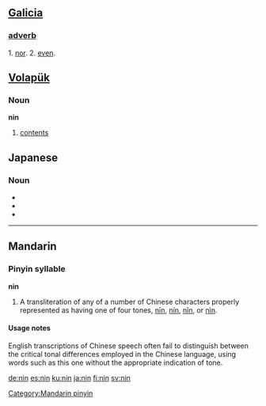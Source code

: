 == [[Galicia]] ==
=== [[adverb]] ===
1. [[nor]].
2. [[even]].

== [[Volapük]] == 

===Noun===
'''nin'''
 
# [[contents]]

==Japanese==                                          
===Noun===
{{ja-noun|r|hira=にん}}
*{{japdef|人|[[person]]}}
*{{japdef|任|[[duty]], [[obligation]]}}
*{{japdef|忍|[[patience]], [[endurance]]}}

----

{{see|nīn|nín|nǐn|nìn}}
==Mandarin==
===Pinyin syllable===
'''nin'''
# A transliteration of any of a number of Chinese characters properly represented as having one of four tones, [[nīn]], [[nín]], [[nǐn]], or [[nìn]].

====Usage notes====
English transcriptions of Chinese speech often fail to distinguish between the critical tonal differences employed in the Chinese language, using words such as this one without the appropriate indication of tone.

[[Category:Mandarin pinyin]]

[[de:nin]]
[[es:nin]]
[[ku:nin]]
[[ja:nin]]
[[fi:nin]]
[[sv:nin]]